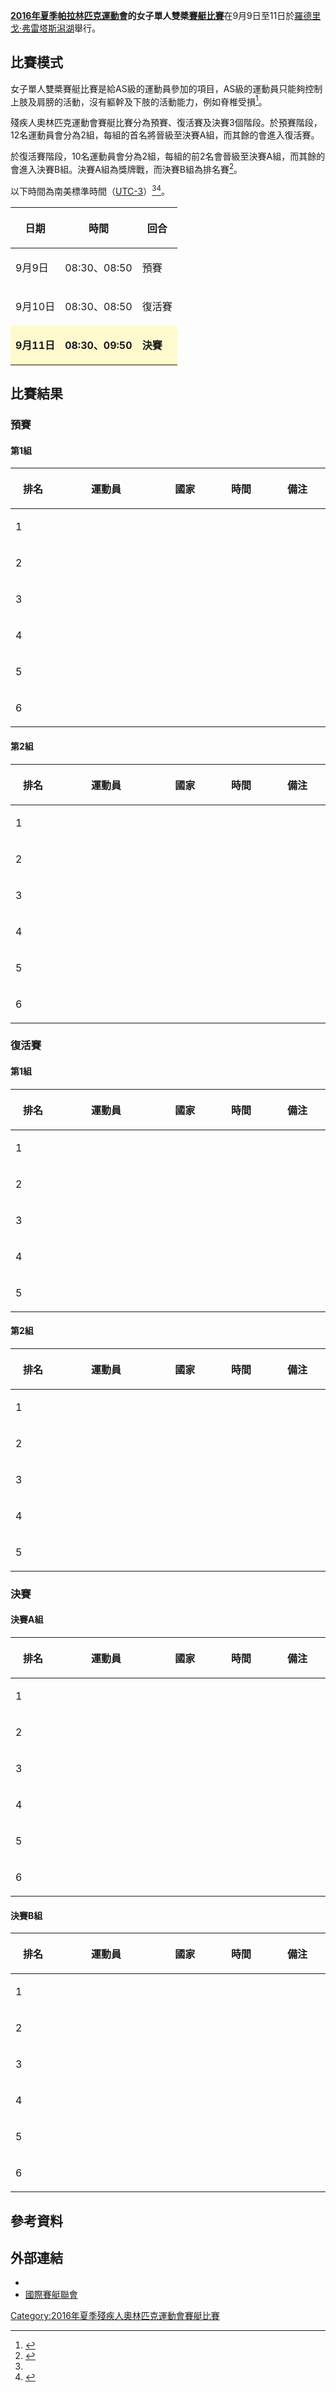 {{noteTA|G1=Sports}}
{{Infobox Paralympic event
| event       = 女子單人雙槳
| games       = 2016年夏季
| image       = [[File:Rowing_pictogram.svg|120px]]
| caption     = 
| venue       = [[羅德里戈·弗雷塔斯潟湖|羅德里戈·弗雷塔斯潟湖]]
| dates       = 9月9日至11日
| competitors = 12
| nations     = 12
| gold        =  
| goldNPC     =  
| silver      =  
| silverNPC   =  
| bronze      =  
| bronzeNPC   =  
| prev        = [[2012年夏季殘疾人奧林匹克運動會賽艇女子單人雙槳比賽|2012]]
| next        = [[2020年夏季殘疾人奧林匹克運動會女子單人雙槳賽艇比賽|2020]]
}}
{{2016年夏季殘疾人奧林匹克運動會賽艇比賽}}
'''[[2016年夏季帕拉林匹克運動會|2016年夏季帕拉林匹克運動會]]的女子單人雙槳[[2016年夏季殘疾人奧林匹克運動會賽艇比賽|賽艇比賽]]'''在9月9日至11日於[[羅德里戈·弗雷塔斯潟湖|羅德里戈·弗雷塔斯潟湖]]舉行。

== 比賽模式 ==
女子單人雙槳賽艇比賽是給AS級的運動員參加的項目，AS級的運動員只能夠控制上肢及肩膀的活動，沒有軀幹及下肢的活動能力，例如脊椎受損<ref name=classify>{{Cite web |url=https://www.paralympic.org/sites/default/files/document/150915170806821_2015_09_15%2BExplanatory%2Bguide%2BClassification_summer%2BFINAL%2B_5.pdf |title=Explanatory guide to Paralympic classification |accessdate=2016-08-30 |archive-date=2016-08-27 |archive-url=https://web.archive.org/web/20160827205502/https://www.paralympic.org/sites/default/files/document/150915170806821_2015_09_15%2BExplanatory%2Bguide%2BClassification_summer%2BFINAL%2B_5.pdf |dead-url=no }}</ref>。

殘疾人奧林匹克運動會賽艇比賽分為預賽、復活賽及決賽3個階段。於預賽階段，12名運動員會分為2組，每組的首名將晉級至決賽A組，而其餘的會進入復活賽。

於復活賽階段，10名運動員會分為2組，每組的前2名會晉級至決賽A組，而其餘的會進入決賽B組。決賽A組為獎牌戰，而決賽B組為排名賽<ref name=explanation>{{Cite web |url=http://www.paralimpicos.es/publicacion/ficheros/Paralympic%20Explanatory%20Guide%20_%20Rowing.pdf |title=Rowing Explanatory Guide |access-date=2016-08-30 |archive-url=https://web.archive.org/web/20160330022321/http://www.paralimpicos.es/publicacion/ficheros/Paralympic%20Explanatory%20Guide%20_%20Rowing.pdf |archive-date=2016-03-30 |dead-url=yes }}</ref>。

以下時間為南美標準時間（[[UTC-3|UTC-3]]）<ref name=explanation/><ref>{{Cite web |url=http://www.worldrowing.com/mm//Document/General/General/12/21/71/92016ParalympicGamesProgrammeV4161115_Neutral.pdf |title=Rowing Regatta of the 2016 Paralympic Games in Rio de Janeiro, Brazil |accessdate=2016-08-30 |archive-date=2017-04-07 |archive-url=https://web.archive.org/web/20170407043721/http://www.worldrowing.com/mm//Document/General/General/12/21/71/92016ParalympicGamesProgrammeV4161115_Neutral.pdf |dead-url=no }}</ref>。
{| class="wikitable" style="text-align:center" width=400px
! 日期
! 時間
! 回合
|-
| 9月9日 || 08:30、08:50 || 預賽
|-
| 9月10日 || 08:30、08:50 || 復活賽
|-
|style=background:lemonchiffon| '''9月11日''' ||style=background:lemonchiffon| '''08:30、09:50''' || style=background:lemonchiffon| '''決賽''' 
|}

== 比賽結果 ==
=== 預賽 ===
==== 第1組 ====
{| class="wikitable" style="text-align:center; width:800px;"
|-
!width="60"| 排名
!width="160"| 運動員
!width="80"| 國家
!width="80"| 時間
!width="80"| 備注
|-
| 1 ||align=left|  ||align=left|  ||  || 
|-
| 2 ||align=left|  ||align=left|  ||  || 
|-
| 3 ||align=left|  ||align=left|  ||  || 
|-
| 4 ||align=left|  ||align=left|  ||  || 
|-
| 5 ||align=left|  ||align=left|  ||  || 
|-
| 6 ||align=left|  ||align=left|  ||  || 
|}
==== 第2組 ====
{| class="wikitable" style="text-align:center; width:800px;"
|-
!width="60"| 排名
!width="160"| 運動員
!width="80"| 國家
!width="80"| 時間
!width="80"| 備注
|-
| 1 ||align=left|  ||align=left|  ||  || 
|-
| 2 ||align=left|  ||align=left|  ||  || 
|-
| 3 ||align=left|  ||align=left|  ||  || 
|-
| 4 ||align=left|  ||align=left|  ||  || 
|-
| 5 ||align=left|  ||align=left|  ||  || 
|-
| 6 ||align=left|  ||align=left|  ||  || 
|}
=== 復活賽 ===
==== 第1組 ====
{| class="wikitable" style="text-align:center; width:800px;"
|-
!width="60"| 排名
!width="160"| 運動員
!width="80"| 國家
!width="80"| 時間
!width="80"| 備注
|-
| 1 ||align=left|  ||align=left|  ||  || 
|-
| 2 ||align=left|  ||align=left|  ||  || 
|-
| 3 ||align=left|  ||align=left|  ||  || 
|-
| 4 ||align=left|  ||align=left|  ||  || 
|-
| 5 ||align=left|  ||align=left|  ||  || 
|}
==== 第2組 ====
{| class="wikitable" style="text-align:center; width:800px;"
|-
!width="60"| 排名
!width="160"| 運動員
!width="80"| 國家
!width="80"| 時間
!width="80"| 備注
|-
| 1 ||align=left|  ||align=left|  ||  || 
|-
| 2 ||align=left|  ||align=left|  ||  || 
|-
| 3 ||align=left|  ||align=left|  ||  || 
|-
| 4 ||align=left|  ||align=left|  ||  || 
|-
| 5 ||align=left|  ||align=left|  ||  || 
|}
=== 決賽 ===
==== 決賽A組 ====
{| class="wikitable" style="text-align:center; width:800px;"
|-
!width="60"| 排名
!width="160"| 運動員
!width="80"| 國家
!width="80"| 時間
!width="80"| 備注
|-
| 1 ||align=left|  ||align=left|  ||  || 
|-
| 2 ||align=left|  ||align=left|  ||  || 
|-
| 3 ||align=left|  ||align=left|  ||  || 
|-
| 4 ||align=left|  ||align=left|  ||  || 
|-
| 5 ||align=left|  ||align=left|  ||  || 
|-
| 6 ||align=left|  ||align=left|  ||  || 
|}
==== 決賽B組 ====
{| class="wikitable" style="text-align:center; width:800px;"
|-
!width="60"| 排名
!width="160"| 運動員
!width="80"| 國家
!width="80"| 時間
!width="80"| 備注
|-
| 1 ||align=left|  ||align=left|  ||  || 
|-
| 2 ||align=left|  ||align=left|  ||  || 
|-
| 3 ||align=left|  ||align=left|  ||  || 
|-
| 4 ||align=left|  ||align=left|  ||  || 
|-
| 5 ||align=left|  ||align=left|  ||  || 
|-
| 6 ||align=left|  ||align=left|  ||  || 
|}

== 參考資料 ==
{{reflist}}

== 外部連結 ==
* {{Official|https://www.rio2016.com/en/paralympics/rowing}}{{pt}}{{en}}{{es}}{{fr}}
* [https://worldrowing.com/ 國際賽艇聯會] {{Wayback|url=https://worldrowing.com/ |date=20210213070933 }}{{en}}

[[Category:2016年夏季殘疾人奧林匹克運動會賽艇比賽|Category:2016年夏季殘疾人奧林匹克運動會賽艇比賽]]